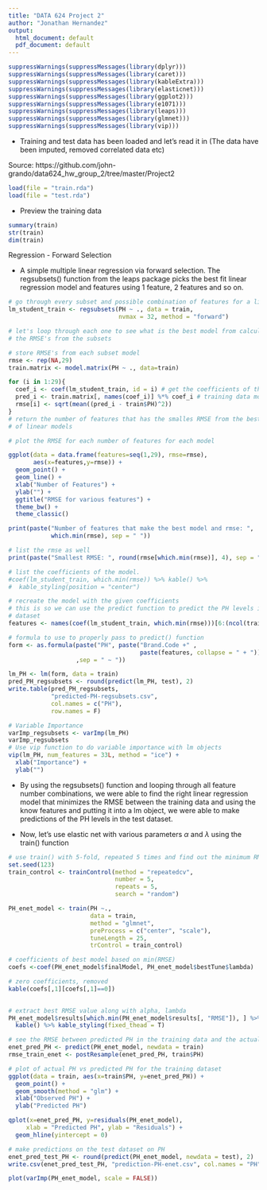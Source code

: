 ```yaml
---
title: "DATA 624 Project 2"
author: "Jonathan Hernandez"
output:
  html_document: default
  pdf_document: default
---
```


```r
suppressWarnings(suppressMessages(library(dplyr)))
suppressWarnings(suppressMessages(library(caret)))
suppressWarnings(suppressMessages(library(kableExtra)))
suppressWarnings(suppressMessages(library(elasticnet)))
suppressWarnings(suppressMessages(library(ggplot2)))
suppressWarnings(suppressMessages(library(e1071)))
suppressWarnings(suppressMessages(library(leaps)))
suppressWarnings(suppressMessages(library(glmnet)))
suppressWarnings(suppressMessages(library(vip)))

```

- Training and test data has been loaded and let's read it in
(The data have been imputed, removed correlated data etc)

Source: https://github.com/john-grando/data624_hw_group_2/tree/master/Project2

```r
load(file = "train.rda")
load(file = "test.rda")
```

- Preview the training data

```r
summary(train)
str(train)
dim(train)
```

Regression - Forward Selection

- A simple multiple linear regression via forward selection. The regsubsets() function
from the leaps package picks the best fit linear regression model and features using
1 feature, 2 features and so on. 

```r
# go through every subset and possible combination of features for a linear model
lm_student_train <- regsubsets(PH ~ ., data = train,
                               nvmax = 32, method = "forward")

# let's loop through each one to see what is the best model from calculating
# the RMSE's from the subsets

# store RMSE's from each subset model
rmse <- rep(NA,29)
train.matrix <- model.matrix(PH ~ ., data=train)

for (i in 1:29){
  coef_i <- coef(lm_student_train, id = i) # get the coefficients of the model
  pred_i <- train.matrix[, names(coef_i)] %*% coef_i # training data model predictions
  rmse[i] <- sqrt(mean((pred_i - train$PH)^2))
}
# return the number of features that has the smalles RMSE from the best subset
# of linear models

# plot the RMSE for each number of features for each model

ggplot(data = data.frame(features=seq(1,29), rmse=rmse),
       aes(x=features,y=rmse)) +
  geom_point() +
  geom_line() +
  xlab("Number of Features") +
  ylab("") +
  ggtitle("RMSE for various features") +
  theme_bw() +
  theme_classic()

print(paste("Number of features that make the best model and rmse: ",
            which.min(rmse), sep = " "))

# list the rmse as well
print(paste("Smallest RMSE: ", round(rmse[which.min(rmse)], 4), sep = " "))

# list the coefficients of the model.
#coef(lm_student_train, which.min(rmse)) %>% kable() %>%
#  kable_styling(position = "center")

# recreate the model with the given coefficients
# this is so we can use the predict function to predict the PH levels in the test
# dataset
features <- names(coef(lm_student_train, which.min(rmse)))[6:(ncol(train)-2)] # take out the intercept

# formula to use to properly pass to predict() function
form <- as.formula(paste("PH", paste("Brand.Code +" ,
                                     paste(features, collapse = " + "))
                   ,sep = " ~ "))

lm_PH <- lm(form, data = train)
pred_PH_regsubsets <- round(predict(lm_PH, test), 2)
write.table(pred_PH_regsubsets,
            "predicted-PH-regsubsets.csv",
            col.names = c("PH"),
            row.names = F)

# Variable Importance
varImp_regsubsets <- varImp(lm_PH)
varImp_regsubsets
# Use vip function to do variable importance with lm objects
vip(lm_PH, num_features = 33L, method = "ice") +
  xlab("Importance") +
  ylab("")
```

- By using the regsubsets() function and looping through all feature number combinations,
we were able to find the right linear regression model that minimizes the RMSE between
the training data and using the know features and putting it into a lm object, we
were able to make predictions of the PH levels in the test dataset.

- Now, let's use elastic net with various parameters $\alpha$ and $\lambda$ using
the train() function

```r
# use train() with 5-fold, repeated 5 times and find out the minimum RMSE
set.seed(123)
train_control <- trainControl(method = "repeatedcv",
                              number = 5,
                              repeats = 5,
                              search = "random")

PH_enet_model <- train(PH ~.,
                       data = train,
                       method = "glmnet",
                       preProcess = c("center", "scale"),
                       tuneLength = 25,
                       trControl = train_control)

# coefficients of best model based on min(RMSE)
coefs <-coef(PH_enet_model$finalModel, PH_enet_model$bestTune$lambda)

# zero coefficients, removed
kable(coefs[,1][coefs[,1]==0])

  
# extract best RMSE value along with alpha, lambda
PH_enet_model$results[which.min(PH_enet_model$results[, "RMSE"]), ] %>%
  kable() %>% kable_styling(fixed_thead = T)

# see the RMSE between predicted PH in the training data and the actual PH
enet_pred_PH <- predict(PH_enet_model, newdata = train)
rmse_train_enet <- postResample(enet_pred_PH, train$PH)

# plot of actual PH vs predicted PH for the training dataset
ggplot(data = train, aes(x=train$PH, y=enet_pred_PH)) +
  geom_point() +
  geom_smooth(method = "glm") +
  xlab("Observed PH") +
  ylab("Predicted PH")

qplot(x=enet_pred_PH, y=residuals(PH_enet_model),
     xlab = "Predicted PH", ylab = "Residuals") +
  geom_hline(yintercept = 0)

# make predictions on the test dataset on PH
enet_pred_test_PH <- round(predict(PH_enet_model, newdata = test), 2)
write.csv(enet_pred_test_PH, "prediction-PH-enet.csv", col.names = "PH")

plot(varImp(PH_enet_model, scale = FALSE))
```
